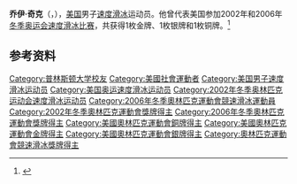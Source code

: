 {{NoteTA|G1=Sports}}
'''乔伊·奇克'''（{{lang-en|Joey Cheek}}，{{bd|1979年|6月22日||}}），[[美国|美国]]男子[[速度滑冰|速度滑冰]]运动员。他曾代表美国参加2002年和2006年[[冬季奥运会速度滑冰比赛|冬季奥运会速度滑冰比赛]]，共获得1枚金牌、1枚银牌和1枚铜牌。<ref>{{Cite web|title=Joey CHEEK|url=https://www.olympic.org/joey-cheek|accessdate=2021-04-05|work=International Olympic Committee|archive-date=2021-04-20|archive-url=https://web.archive.org/web/20210420213308/https://www.olympic.org/joey-cheek}}</ref>

== 参考资料 ==
{{reflist}}

{{奥林匹克运动会速度滑冰比赛男子500米冠军}}

{{Authority control}}
{{DEFAULTSORT:Cheek, Joey}}
[[Category:普林斯顿大学校友|Category:普林斯顿大学校友]]
[[Category:美國社會運動者|Category:美國社會運動者]]
[[Category:美国男子速度滑冰运动员|Category:美国男子速度滑冰运动员]]
[[Category:美国奥运速度滑冰运动员|Category:美国奥运速度滑冰运动员]]
[[Category:2002年冬季奥林匹克运动会速度滑冰运动员|Category:2002年冬季奥林匹克运动会速度滑冰运动员]]
[[Category:2006年冬季奧林匹克運動會競速滑冰運動員|Category:2006年冬季奧林匹克運動會競速滑冰運動員]]
[[Category:2002年冬季奧林匹克運動會獎牌得主|Category:2002年冬季奧林匹克運動會獎牌得主]]
[[Category:2006年冬季奧林匹克運動會獎牌得主|Category:2006年冬季奧林匹克運動會獎牌得主]]
[[Category:美國奧林匹克運動會銅牌得主|Category:美國奧林匹克運動會銅牌得主]]
[[Category:美國奧林匹克運動會金牌得主|Category:美國奧林匹克運動會金牌得主]]
[[Category:美國奧林匹克運動會銀牌得主|Category:美國奧林匹克運動會銀牌得主]]
[[Category:奧林匹克運動會競速滑冰獎牌得主|Category:奧林匹克運動會競速滑冰獎牌得主]]